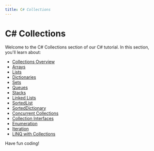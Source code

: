 ```yaml
---
title: C# Collections
---
```


# C# Collections

Welcome to the C# Collections section of our C# tutorial. In this section, you'll learn about:

- [Collections Overview](./0-c-sharp-collections-overview.mdx)
- [Arrays](./1-c-sharp-arrays.mdx)
- [Lists](./2-c-sharp-lists.mdx)
- [Dictionaries](./3-c-sharp-dictionaries.mdx)
- [Sets](./4-c-sharp-sets.mdx)
- [Queues](./5-c-sharp-queues.mdx)
- [Stacks](./6-c-sharp-stacks.mdx)
- [Linked Lists](./7-c-sharp-linked-lists.mdx)
- [SortedList](./8-c-sharp-sortedlist.mdx)
- [SortedDictionary](./9-c-sharp-sorteddictionary.mdx)
- [Concurrent Collections](./10-c-sharp-concurrent-collections.mdx)
- [Collection Interfaces](./11-c-sharp-collection-interfaces.mdx)
- [Enumeration](./12-c-sharp-enumeration.mdx)
- [Iteration](./13-c-sharp-iteration.mdx)
- [LINQ with Collections](./14-c-sharp-linq-with-collections.mdx)

Have fun coding!